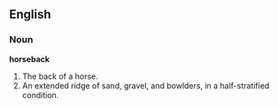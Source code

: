 ==English==

===Noun===

'''horseback'''

#The back of a horse.
#An extended ridge of sand, gravel, and bowlders, in a half-stratified condition.